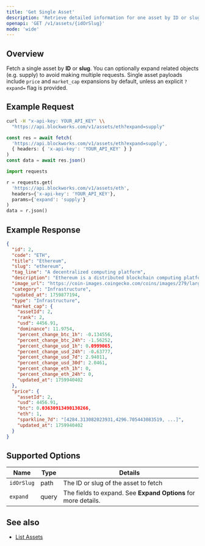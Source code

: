 ```yaml
---
title: 'Get Single Asset'
description: 'Retrieve detailed information for one asset by ID or slug'
openapi: 'GET /v1/assets/{idOrSlug}'
mode: 'wide'
---
```



## Overview

Fetch a single asset by **ID** or **slug**. You can optionally expand related objects (e.g. supply) to avoid making multiple requests. Single asset payloads include `price` and `market_cap` expansions by default, unless an explicit `?expand=` flag is provided.

## Example Request

<CodeGroup>

```bash cURL
curl -H "x-api-key: YOUR_API_KEY" \\
  "https://api.blockworks.com/v1/assets/eth?expand=supply"
```

```typescript TypeScript
const res = await fetch(
  'https://api.blockworks.com/v1/assets/eth?expand=supply',
  { headers: { 'x-api-key': 'YOUR_API_KEY' } }
)
const data = await res.json()
```

```python Python
import requests

r = requests.get(
  'https://api.blockworks.com/v1/assets/eth',
  headers={'x-api-key': 'YOUR_API_KEY'},
  params={'expand': 'supply'}
)
data = r.json()
```

</CodeGroup>

## Example Response

```json
{
  "id": 2,
  "code": "ETH",
  "title": "Ethereum",
  "slug": "ethereum",
  "tag_line": "A decentralized computing platform",
  "description": "Ethereum is a distributed blockchain computing platform for smart contracts and decentralized applications. Its native token is ether (ETH), which primarily serves as a means of payment for transaction fees and as collateral for borrowing specific ERC-20 tokens within the decentralized finance (DeFi) sector.",
  "image_url": "https://coin-images.coingecko.com/coins/images/279/large/ethereum.png?1696501628",
  "category": "Infrastructure",
  "updated_at": 1759877194,
  "type": "Infrastructure",
  "market_cap": {
    "assetId": 2,
    "rank": 2,
    "usd": 4456.91,
    "dominance": 11.9754,
    "percent_change_btc_1h": -0.134556,
    "percent_change_btc_24h": -1.56252,
    "percent_change_usd_1h": 0.0999065,
    "percent_change_usd_24h": -0.63777,
    "percent_change_usd_7d": 2.94011,
    "percent_change_usd_30d": 2.0461,
    "percent_change_eth_1h": 0,
    "percent_change_eth_24h": 0,
    "updated_at": 1759940402
  },
  "price": {
    "assetId": 2,
    "usd": 4456.91,
    "btc": 0.03630913490130266,
    "eth": 1,
    "sparkline_7d": "[4284.313082023931,4296.705443083519, ...]",
    "updated_at": 1759940402
  }
}
```

## Supported Options

| Name | Type | Details |
| - | - | - |
| `idOrSlug` | path | The ID or slug of the asset to fetch |
| `expand` | query | The fields to expand. See **Expand Options** for more details. |

## See also

- [List Assets](/api-reference/assets/list)
